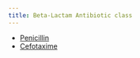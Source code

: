 ```yaml
---
title: Beta-Lactam Antibiotic class
---
```



- [Penicillin]({{< var ref-penicillin.path >}})
- [Cefotaxime]({{< var ref-cefotaxime.path >}})